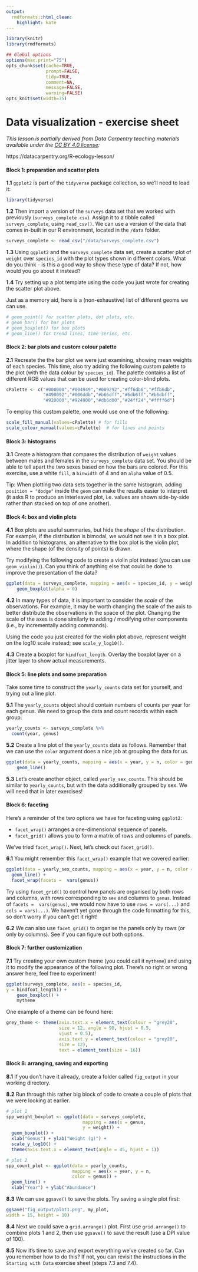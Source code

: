 ```yaml
---
output:
  rmdformats::html_clean:
    highlight: kate
---
```



```r
library(knitr)
library(rmdformats)

## Global options
options(max.print="75")
opts_chunk$set(cache=TRUE,
               prompt=FALSE,
               tidy=TRUE,
               comment=NA,
               message=FALSE,
               warning=FALSE)
opts_knit$set(width=75)
```

# Data visualization - exercise sheet


*This lesson is partially derived from Data Carpentry teaching materials available under the [CC BY 4.0 license](https://creativecommons.org/licenses/by/4.0/legalcode):*

https://datacarpentry.org/R-ecology-lesson/


#### **Block 1: preparation and scatter plots**

**1.1** `ggplot2` is part of the `tidyverse` package collection, so we'll need to load it:

```r
library(tidyverse)
```

**1.2** Then import a version of the `surveys` data set that we worked with previously (`surveys_complete.csv`). Assign it to a tibble called `surveys_complete`, using `read_csv()`. We can use a version of the data that comes in-built in our R environment, located in the `/data` folder.

```r
surveys_complete <- read_csv("/data/surveys_complete.csv")
```

**1.3** Using `ggplot2` and the `surveys_complete` data set, create a scatter plot of `weight` over `species_id` with the plot types shown in different colors. What do you think - is this a good way to show these type of data? If not, how would you go about it instead?

**1.4** Try setting up a plot template using the code you just wrote for creating the scatter plot above.

Just as a memory aid, here is a (non-exhaustive) list of different geoms we can use.

  ```r
  # geom_point() for scatter plots, dot plots, etc.
  # geom_bar() for bar plots
  # geom_boxplot() for box plots
  # geom_line() for trend lines, time series, etc.  
  ```
  
#### **Block 2: bar plots and custom colour palette**
  
**2.1** Recreate the the bar plot we were just examining, showing mean weights of each species. This time, also try adding the following custom palette to the plot (with the data colour by `species_id`). The palette contains a list of different RGB values that can be used for creating color-blind plots.

```r
cPalette <- c("#000000","#004949","#009292","#ff6db6","#ffb6db",
              "#490092","#006ddb","#b66dff","#6db6ff","#b6dbff",
              "#920000","#924900","#db6d00","#24ff24","#ffff6d")
```  
  
To employ this custom palette, one would use one of the following:

```r
scale_fill_manual(values=cPalette) # for fills
scale_colour_manual(values=cPalette)  # for lines and points
```

#### **Block 3: histograms**

**3.1** Create a histogram that compares the distribution of `weight` values between males and females in the `surveys_complete` data set. You should be able to tell apart the two sexes based on how the bars are colored. For this exercise, use a white `fill`, a `binwidth` of 4 and an `alpha` value of 0.5. 

Tip: When plotting two data sets together in the same histogram, adding `position = "dodge"` inside the `geom` can make the results easier to interpret (it asks R to produce an interleaved plot, i.e. values are shown side-by-side rather than stacked on top of one another).    

#### **Block 4: box and violin plots**

**4.1** Box plots are useful summaries, but hide the *shape* of the distribution. For example, if the distribution is bimodal, we would not see it in a box plot. In addition to histograms, an alternative to the box plot is the violin plot, where the shape (of the density of points) is drawn. 

Try modifying the following code to create a violin plot instead (you can use `geom_violin()`). Can you think of anything else that could be done to improve the presentation of the data?

```r
ggplot(data = surveys_complete, mapping = aes(x = species_id, y = weight)) +
    geom_boxplot(alpha = 0)
```

**4.2** In many types of data, it is important to consider the *scale* of the observations. For example, it may be worth changing the scale of the axis to better distribute the observations in the space of the plot. Changing the scale of the axes is done similarly to adding / modifying other components (i.e., by incrementally adding commands).

Using the code you just created for the violin plot above, represent weight on the log10 scale instead; see `scale_y_log10()`.

**4.3** Create a boxplot for `hindfoot_length`. Overlay the boxplot layer on a jitter layer to show actual measurements.

#### **Block 5: line plots and some preparation**

Take some time to construct the `yearly_counts` data set for yourself, and trying out a line plot.

**5.1** The `yearly_counts` object should contain numbers of counts per year for each genus. We need to group the data and count records within each group:

```r
yearly_counts <- surveys_complete %>%
  count(year, genus)
```

**5.2** Create a line plot of the `yearly_counts` data as follows. Remember that we can use the `color` argument does a nice job at grouping the data for us.

```r
ggplot(data = yearly_counts, mapping = aes(x = year, y = n, color = genus)) +
    geom_line()
```

**5.3** Let's create another object, called `yearly_sex_counts`. This should be similar to `yearly_counts`, but with the data additionally grouped by sex. We will need that in later exercises! 

#### **Block 6: faceting**

Here's a reminder of the two options we have for faceting using `ggplot2`:

- `facet_wrap()` arranges a one-dimensional sequence of panels.
- `facet_grid()` allows you to form a matrix of rows and columns of panels.

We've tried `facet_wrap()`. Next, let's check out `facet_grid()`.

**6.1** You might remember this `facet_wrap()` example that we covered earlier:

```r
ggplot(data = yearly_sex_counts, mapping = aes(x = year, y = n, color = sex)) +
  geom_line() +
  facet_wrap(facets =  vars(genus))
```

Try using `facet_grid()` to control how panels are organised by both rows and columns, with rows corresponding to `sex` and columns to `genus`. Instead of `facets =  vars(genus)`, we would now have to use `rows = vars(...)` and `cols = vars(...)`. We haven't yet gone through the code formatting for this, so don't worry if you can't get it right!

**6.2** We can also use `facet_grid()` to organise the panels only by rows (or only by columns). See if you can figure out both options.

#### **Block 7: further customization**

**7.1** Try creating your own custom theme (you could call it `mytheme`) and using it to modify the appearance of the following plot. There's no right or wrong answer here, feel free to experiment!

```r
ggplot(surveys_complete, aes(x = species_id, 
y = hindfoot_length)) +
    geom_boxplot() +
    mytheme
```

One example of a theme can be found here:

```r
grey_theme <- theme(axis.text.x = element_text(colour = "grey20",  
                    size = 12, angle = 90, hjust = 0.5, 
                    vjust = 0.5),
                    axis.text.y = element_text(colour = "grey20",  
                    size = 12),
                    text = element_text(size = 16))
```

#### **Block 8: arranging, saving and exporting**

**8.1** If you don't have it already, create a folder called `fig_output` in your working directory.

**8.2** Run through this rather big block of code to create a couple of plots that we were looking at earlier.

```r
# plot 1
spp_weight_boxplot <- ggplot(data = surveys_complete, 
                             mapping = aes(x = genus, 
                             y = weight)) +
  geom_boxplot() +
  xlab("Genus") + ylab("Weight (g)") +
  scale_y_log10() +
  theme(axis.text.x = element_text(angle = 45, hjust = 1))

# plot 2
spp_count_plot <- ggplot(data = yearly_counts, 
                         mapping = aes(x = year, y = n, 
                         color = genus)) +
  geom_line() + 
  xlab("Year") + ylab("Abundance")
```

**8.3** We can use `ggsave()` to save the plots. Try saving a single plot first:

```r
ggsave("fig_output/plot1.png", my_plot, 
width = 15, height = 10)
```

**8.4** Next we could save a `grid.arrange()` plot. First use `grid.arrange()` to combine plots 1 and 2, then use `ggsave()` to save the result (use a DPI value of 100).

**8.5** Now it's time to save and export everything we've created so far. Can you remember how to do this? If not, you can revisit the instructions in the `Starting with Data` exercise sheet (steps 7.3 and 7.4).
